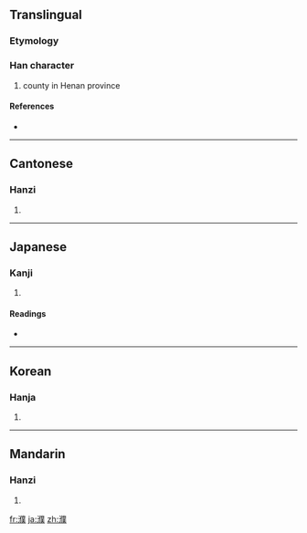 ==Translingual==

===Etymology===
{{Han compound|水|僕|c1=s|c2=p|ls=psc}}

===Han character===
{{Han char|rn=85|rad=水|as=14|sn=17|four=3213<sub>4</sub>|canj=水人廿人 (EOTO)}}

# county in Henan province

====References====
* {{Han ref|kx=0657.100|dkj=18526|dj=1067.120|hdz=31770.060|uh=6FEE|ud=28654|bh=C0E4|bd=49380}}

----

==Cantonese==

===Hanzi===
{{yue-hanzi|jyut=|y=buk6}}

# {{defn|Cantonese|sort=水14}}

----

==Japanese==

===Kanji===
{{ja-kanji|grade=|rs=水14}}

# {{defn|Japanese|sort=水14}}

====Readings====
* {{ja-readings|on=[[ほく]] (hoku), [[ぼく]] (boku)|kun=}}

----

==Korean==

===Hanja===
{{ko-hanja|hangeul=복|eumhun=|rv=bok|mr=pok|y=pok}}

# {{defn|Korean|sort=水14}}

----

==Mandarin==

===Hanzi===
{{cmn-hanzi|pin=[[pū]] ([[pu1]])|wg=p'u<sup>1</sup>}}

# {{defn|Mandarin|sort=水14}}

[[fr:濮]]
[[ja:濮]]
[[zh:濮]]